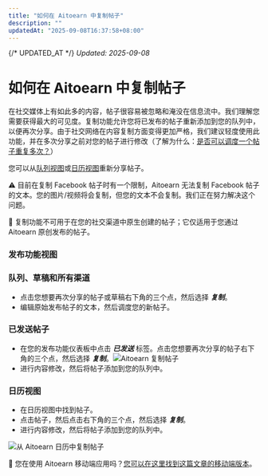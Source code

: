 ```yaml
---
title: "如何在 Aitoearn 中复制帖子"
description: ""
updatedAt: "2025-09-08T16:37:58+08:00"
---
```

{/* UPDATED_AT */}
_Updated: 2025-09-08_

# 如何在 Aitoearn 中复制帖子

在社交媒体上有如此多的内容，帖子很容易被忽略和淹没在信息流中。我们理解您需要获得最大的可见度。复制功能允许您将已发布的帖子重新添加到您的队列中，以便再次分享。由于社交网络在内容复制方面变得更加严格，我们建议轻度使用此功能，并在多次分享之前对您的帖子进行修改（了解为什么：[是否可以调度一个帖子重复多次？](https://aitoearn.helpscoutdocs.com/article/647-is-it-possible-to-schedule-one-post-to-repeat-multiple-times)）

您可以从[队列视图](#h_01HBW1QYS81N8QEQ7896SKN407)或[日历视图](#h_01HBW1QYS994H86AEWAGPJW3D6)重新分享帖子。

⚠️ 目前在复制 Facebook 帖子时有一个限制，Aitoearn 无法复制 Facebook 帖子的文本。您的图片/视频将会复制，但您的文本不会复制。我们正在努力解决这个问题。

📝 复制功能不可用于在您的社交渠道中原生创建的帖子；它仅适用于您通过 Aitoearn 原创发布的帖子。

### 发布功能视图

### 队列、草稿和所有渠道

- 点击您想要再次分享的帖子或草稿右下角的三个点，然后选择 ***复制***。
- 编辑原始发布帖子的文本，然后调度您的新帖子。

### 已发送帖子

- 在您的发布功能仪表板中点击 ***已发送*** 标签。点击您想要再次分享的帖子右下角的三个点，然后选择 ***复制***。![Aitoearn 复制帖子](//d33v4339jhl8k0.cloudfront.net/docs/assets/64cb6cf86d4a3e191f237e66/images/66b64f698919a15d1b1d2a40/file-523ShvjcMc.jpg)
- 进行内容修改，然后将帖子添加到您的队列中。

### 日历视图

- 在日历视图中找到帖子。
- 点击帖子，然后点击右下角的三个点，然后选择 ***复制***。
- 进行内容修改，然后将帖子添加到您的队列中。

![从 Aitoearn 日历中复制帖子](//d33v4339jhl8k0.cloudfront.net/docs/assets/64cb6cf86d4a3e191f237e66/images/66c7522965e01777a9334361/file-Cv3Su9941I.png)

📝 您在使用 Aitoearn 移动端应用吗？[您可以在这里找到这篇文章的移动端版本](https://aitoearn.helpscoutdocs.com/article/637-share-posts-with-the-share-again-feature-in-the-mobile-app)。
